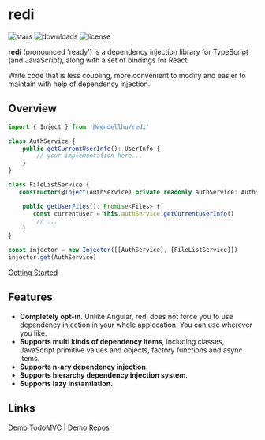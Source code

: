
# redi

<p className="flex h-6">
  <img
    alt="stars"
    src="https://badgen.net/github/stars/wzhudev/redi"
    className="inline-block mr-2"
  />
  <img
    alt="downloads"
    src="https://badgen.net/npm/dt/@wendellhu/redi"
    className="inline-block mr-2"
  />
  <img
    alt="license"
    src="https://badgen.net/github/license/wzhudev/redi"
    className="inline-block mr-2"
  />
</p>


**redi** (pronounced 'ready') is a dependency injection library for TypeScript (and JavaScript), along with a set of bindings for React.

<Callout>Write code that is less coupling, more convenient to modify and easier to maintain with help of dependency injection.</Callout>


## Overview

```typescript 
import { Inject } from '@wendellhu/redi'

class AuthService {
    public getCurrentUserInfo(): UserInfo {
        // your implementation here...
    }
}

class FileListService {
   constructor(@Inject(AuthService) private readonly authService: AuthService) {}

    public getUserFiles(): Promise<Files> {
       const currentUser = this.authService.getCurrentUserInfo()
        // ...
    }
}

const injector = new Injector([[AuthService], [FileListService]])
injector.get(AuthService)
```

[Getting Started](/docs/introduction)

## Features

- **Completely opt-in**. Unlike Angular, redi does not force you to use dependency injection in your whole applocation. You can use wherever you like.
- **Supports multi kinds of dependency items**, including classes, JavaScript primitive values and objects, factory functions and async items.
- **Supports n-ary dependency injection.**
- **Supports hierarchy dependency injection system**.
- **Supports lazy instantiation.**

## Links

[Demo TodoMVC](https://wzhudev.github.io/redi-todomvc/) | [Demo Repos](https://github.com/wzhudev/redi-todomvc)